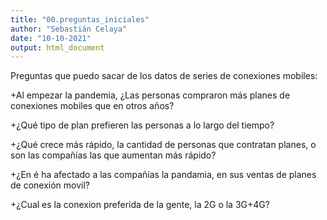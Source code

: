 ```yaml
---
title: "00.preguntas_iniciales"
author: "Sebastián Celaya"
date: "10-10-2021"
output: html_document
---
```


Preguntas que puedo sacar de los datos de series de conexiones mobiles:

+Al empezar la pandemia, ¿Las personas compraron más planes de conexiones mobiles que en otros años?

+¿Qué tipo de plan prefieren las personas a lo largo del tiempo?

+¿Qué crece más rápido, la cantidad de personas que contratan planes, o son las compañías las que aumentan más rápido?

+¿En é ha afectado a las compañías la pandamia, en sus ventas de planes de conexión movil?

+¿Cual es la conexion preferida de la gente, la 2G o la 3G+4G?